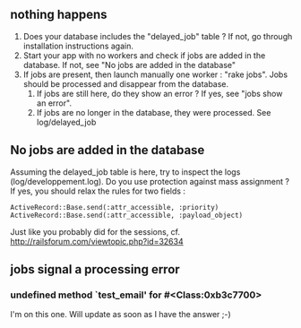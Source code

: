 == nothing happens ==

# Does your database includes the "delayed_job" table ? If not, go through installation instructions again.
# Start your app with no workers and check if jobs are added in the database. If not, see "No jobs are added in the database"
# If jobs are present, then launch manually one worker : "rake jobs". Jobs should be processed and disappear from the database.
## If jobs are still here, do they show an error ? If yes, see "jobs show an error".
## If jobs are no longer in the database, they were processed. See log/delayed_job

== No jobs are added in the database ==
Assuming the delayed_job table is here, try to inspect the logs (log/developpement.log). Do you use protection against mass assignment ? If yes, you should relax the rules for two fields :
 ActiveRecord::Base.send(:attr_accessible, :priority)
 ActiveRecord::Base.send(:attr_accessible, :payload_object)
Just like you probably did for the sessions, cf. http://railsforum.com/viewtopic.php?id=32634

== jobs signal a processing error ==
=== undefined method `test_email' for <nowiki>#<Class:0xb3c7700></nowiki> ===
I'm on this one. Will update as soon as I have the answer ;-)
